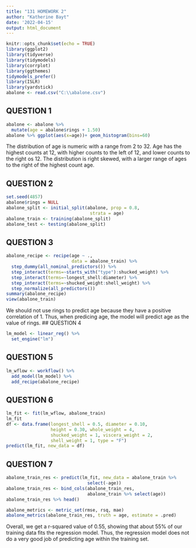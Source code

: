 ```yaml
---
title: "131 HOMEWORK 2"
author: "Katherine Bayt"
date: '2022-04-15'
output: html_document
---
```


```r
knitr::opts_chunk$set(echo = TRUE)
library(ggplot2)
library(tidyverse)
library(tidymodels)
library(corrplot)
library(ggthemes)
tidymodels_prefer()
library(ISLR)
library(yardstick)
abalone <- read.csv("C:\\abalone.csv")
```

## QUESTION 1

```r
abalone <- abalone %>%
  mutate(age = abalone$rings + 1.50)
abalone %>% ggplot(aes(x=age))+ geom_histogram(bins=60)

```

The distribution of age is numeric with a range from 2 to 32. Age has the highest counts at 12, with higher counts to the left of 12, and lower counts to the right os 12. The distribution is right skewed, with a larger range of ages to the right of the highest count age.

## QUESTION 2

```r
set.seed(4857)
abalone$rings = NULL
abalone_split <- initial_split(abalone, prop = 0.8,
                                strata = age)
abalone_train <- training(abalone_split)
abalone_test <- testing(abalone_split)
```

## QUESTION 3

```r
abalone_recipe <- recipe(age ~ ., 
                         data = abalone_train) %>%
  step_dummy(all_nominal_predictors()) %>%
  step_interact(terms=~starts_with("type"):shucked_weight) %>%
  step_interact(terms=~longest_shell:diameter) %>%
  step_interact(terms=~shucked_weight:shell_weight) %>%
  step_normalize(all_predictors())
summary(abalone_recipe)
view(abalone_train)
```

We should not use rings to predict age because they have a positive correlation of 1. Thus, when predicing age, the model will predict age as the value of rings. \## QUESTION 4

```r
lm_model <- linear_reg() %>%
  set_engine("lm")
```

## QUESTION 5

```r
lm_wflow <- workflow() %>%
  add_model(lm_model) %>%
  add_recipe(abalone_recipe)
```

## QUESTION 6

```r
lm_fit <- fit(lm_wflow, abalone_train)
lm_fit
df <- data.frame(longest_shell = 0.5, diameter = 0.10,
                 height = 0.30, whole_weight = 4,
                 shucked_weight = 1, viscera_weight = 2,
                 shell_weight = 1, type = "F")
predict(lm_fit, new_data = df)
```

## QUESTION 7

```r
abalone_train_res <- predict(lm_fit, new_data = abalone_train %>%
                               select(-age))
abalone_train_res <- bind_cols(abalone_train_res,
                               abalone_train %>% select(age))
abalone_train_res %>% head()

abalone_metrics <- metric_set(rmse, rsq, mae)
abalone_metrics(abalone_train_res, truth = age, estimate = .pred)

```

Overall, we get a r-squared value of 0.55, showing that about 55% of our training data fits the regression model. Thus, the regression model does not do a very good job of predicting age within the training set.
